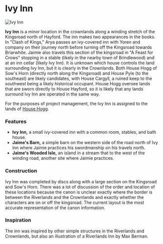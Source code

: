 

# Ivy Inn

<Image src="https://cdn.sanity.io/images/1as7cn02/production/87447edb60824caecf6df2ca4ce7f44d5b734b07-1280x720.png?w=976&h=350&fit=crop&crop=center&auto=format" alt="Ivy Inn" width={976} height={350}  />

<ProjectDetails
  floatRight
  region="Crownlands"
  house="House Hogg"
  type="Miscellaneous"
  status="Completed"
  warp="/warp ivyinn"
  projectLead="OllieDisc"
  dateStarted="May 3, 2016"
  dateCompleted="May 3, 2016"
/>

**Ivy Inn** is a minor location in the crownlands along a winding stretch of the Kingsroad north of Hayford. The inn makes two appearances in the books. In "Clash of Kings," Arya passes an ivy-covered inn with Yoren and company on their journey north before turning off the Kingsroad towards Briarwhite. Jaimie also travels this section of the kingsroad in "A Feast for Crows" stopping in a stable (likely in the nearby town of Brindlewood) and at an inn cellar (likely Ivy Inn). It is unknown which house controls the land surrounding Ivy Inn, but it is clearly in the Crownlands. Both House Hogg of Sow's Horn (directly north along the Kingsroad) and House Pyle (to the southeast) are likely candidates, with House Cargyll, a ruined keep to the southwest being a likely historical occupant. House Hogg oversee lands that are sworn directly to House Hayford, so it is likely that any lands surround Ivy Inn are operated in the same way.

For the purposes of project management, the Ivy Inn is assigned to the lands of [House Hogg](https://westeroscraft.com/wiki/crownlands/sows-horn).  


### Features

* **Ivy Inn,** a small ivy-covered inn with a common room, stables, and bath house.
* **Jaime's Barn,** a simple barn on the western side of the road north of Ivy Inn where Jaimie practices his swordmanship on his travels north.
* **Jaime's Wooded Isle,** an island in a stream that to the west of the winding road, another site where Jaimie practices.

### Construction

Ivy Inn was completed by discs along with a large section on the Kingsroad and Sow's Horn. There was a lot of discussion of the order and location of these locations because the canon is unclear exactly where the border is between the Riverlands and the Crownlands and exactly whether the characters are on or off the kingsroad. The current layout is the most accurate representation of the canon information.

### Inspiration

The inn was inspired by other simple structures in the Riverlands and Crownlands, but also an illustration of a Riverlands Inn by Max Berman.